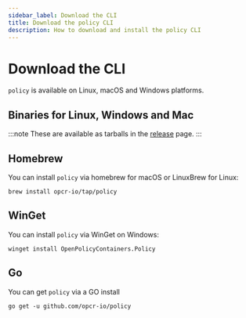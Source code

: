 ```yaml
---
sidebar_label: Download the CLI
title: Download the policy CLI
description: How to download and install the policy CLI
---
```


# Download the CLI

`policy` is available on Linux, macOS and Windows platforms.

## Binaries for Linux, Windows and Mac

:::note
These are available as tarballs in the [release](https://github.com/opcr-io/policy/releases) page.
:::

## Homebrew

You can install `policy` via homebrew for macOS or LinuxBrew for Linux:

```shell
brew install opcr-io/tap/policy
```

## WinGet

You can install `policy` via WinGet on Windows:

```shell
winget install OpenPolicyContainers.Policy 
```

## Go

You can get `policy` via a GO install

```shell
go get -u github.com/opcr-io/policy
```
